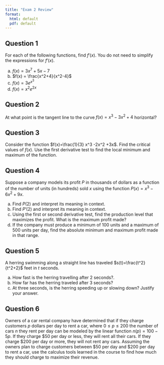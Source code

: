```yaml
---
title: "Exam 2 Review"
format:
  html: default
  pdf: default
---
```


## Question 1

For each of the following functions, find $f'(x).$ You do not need to simplify the expressions for $f'(x)$.

a. $f(x) = 3x^{7} + 5x - 7$
\vspace{1in}
b. $f(x) = \frac{x^2+4}{x^2-4}$
\vspace{1.5in}
c. $f(x) = 3e^{x^3}$
\vspace{1.5in}
d. $f(x) = x^2e^{2x}$


\newpage

## Question 2

At what point is the tangent line to the curve $f(x) = x^3 - 3x^2 + 4$ horizontal?

\newpage

## Question 3
Consider the function $f(x)=\frac{1}{3} x^3 -2x^2 +3x$. Find the critical values of $f(x)$. Use the first derivative test to find the local minimum and maximum of the function. 
\newpage

## Question 4

Suppose a company models its profit $P$ in thousands of dollars as a function of the number of units (in hundreds) sold $x$ using the function $P(x) = x^3 - 6x^2 + 9x.$

a) Find $P(2)$ and interpret its meaning in context.
\vspace{1in}
b) Find $P'(2)$ and interpret its meaning in context.
\vspace{1in}
c) Using the first or second derivative test, find the production level that maximizes the profit. What is the maximum profit made?
\vspace{2.6in}
d) If the company must produce a minimum of 100 units and a maximum of 500 units per day, find the absolute minimum and maximum profit made in that range.

\newpage

## Question 5

A herring swimming along a straight line has traveled $s(t)=\frac{t^2}{t^2+2}$ feet in $t$ seconds. 

a) How fast is the herring travelling after 2 seconds?.
\vspace{2in}
b) How far has the herring traveled after 3 seconds?
\vspace{2in}
c) At three seconds, is the herring speeding up or slowing down? Justify your answer.

\newpage
## Question 6
Owners of a car rental company have determined that if they charge customers $p$ dollars per day to rent a car, where $0\leq p\leq 200$ the number of cars $n$ they rent per day can be modeled by the linear function $n(p)=100-5p$. If they charge \$50 per day or less, they will rent all their cars. If they charge \$200 per day or more, they will not rent any cars. Assuming the owners plan to charge customers between \$50 per day and \$200 per day to rent a car, use the calculus tools learned in the course to find how much they should charge to maximize their revenue.
 





